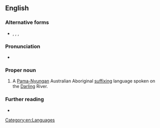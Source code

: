 ==English==

===Alternative forms===
* {{l|en|Bagandji}}, {{l|en|Bagundji}}, {{l|en|Paakantyi}}, {{l|en|Paakantji}}

===Pronunciation===
* {{a|AU}} {{IPA|en|/ˈbaːgəndʒiː/}}

===Proper noun===
{{en-proper noun}}

# A [[Pama-Nyungan]] Australian Aboriginal [[suffixing]] language spoken on the [[Darling]] River.

===Further reading===
* {{ethnologue|code=drl}}

[[Category:en:Languages]]